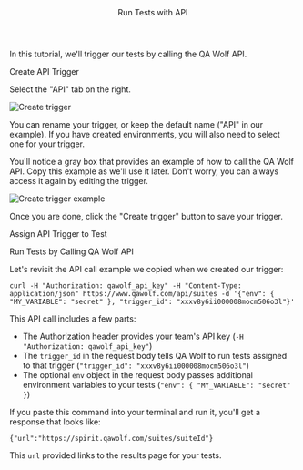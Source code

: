 

<Layout>

<Header>Run Tests with API</Header>

In this tutorial, we'll trigger our tests by calling the QA Wolf API.

<SubHeader>Create API Trigger</SubHeader>

<CreateTrigger description="when we call the QA Wolf API" />

Select the "API" tab on the right.

<Image
  alt="Create trigger"
  height={571}
  src="/docs/run-tests-with-api/create-trigger.png"
  width={485}
/>

You can rename your trigger, or keep the default name ("API" in our example). If you have created <Link href="use-environment-variables">environments</Link>, you will also need to select one for your trigger.

You'll notice a gray box that provides an example of how to call the QA Wolf API. Copy this example as we'll use it later. Don't worry, you can always access it again by editing the trigger.

<Image
  alt="Create trigger example"
  height={142}
  src="/docs/run-tests-with-api/create-trigger-example.png"
  width={442}
/>

Once you are done, click the "Create trigger" button to save your trigger.

<SubHeader>Assign API Trigger to Test</SubHeader>

<AssignTrigger doc="run-tests-with-api" />

<SubHeader>Run Tests by Calling QA Wolf API</SubHeader>

Let's revisit the API call example we copied when we created our trigger:

`curl -H "Authorization: qawolf_api_key" -H "Content-Type: application/json" https://www.qawolf.com/api/suites -d '{"env": { "MY_VARIABLE": "secret" }, "trigger_id": "xxxv8y6ii000008mocm506o3l"}'`

This API call includes a few parts:

- The <ExternalLink href="https://developer.mozilla.org/en-US/docs/Web/HTTP/Headers/Authorization">Authorization header</ExternalLink> provides your team's API key (`-H "Authorization: qawolf_api_key"`)
- The `trigger_id` in the request body tells QA Wolf to run tests assigned to that trigger (`"trigger_id": "xxxv8y6ii000008mocm506o3l"`)
- The optional `env` object in the request body passes additional environment variables to your tests (`"env": { "MY_VARIABLE": "secret" }`)

If you paste this command into your terminal and run it, you'll get a response that looks like:

`{"url":"https://spirit.qawolf.com/suites/suiteId"}`

This `url` provided links to the results page for your tests.

<ViewRunHistory description="when you call the QA Wolf API" />

</Layout>
